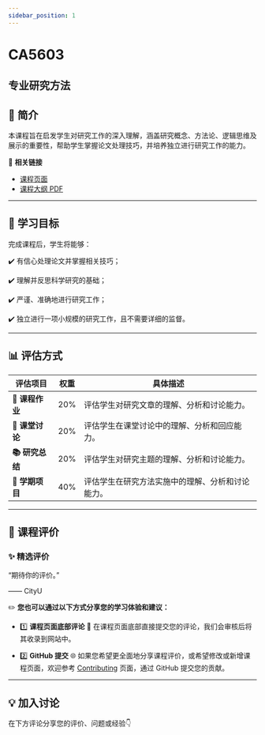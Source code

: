 ```yaml
---
sidebar_position: 1
---
```


# CA5603
## 专业研究方法

## **📘 简介**
本课程旨在启发学生对研究工作的深入理解，涵盖研究概念、方法论、逻辑思维及展示的重要性，帮助学生掌握论文处理技巧，并培养独立进行研究工作的能力。

🔗 **相关链接**
- [课程页面](https://www.cityu.edu.hk/catalogue/pg/202526/course/CA5603.htm)
- [课程大纲 PDF](https://www.cityu.edu.hk/catalogue/pg/202526/course/CA5603.pdf)

---

## **🎯 学习目标**

完成课程后，学生将能够：

✔️ 有信心处理论文并掌握相关技巧；

✔️ 理解并反思科学研究的基础；

✔️ 严谨、准确地进行研究工作；

✔️ 独立进行一项小规模的研究工作，且不需要详细的监督。

---

## **📊 评估方式**

| **评估项目**          | **权重** | **具体描述**                                                                                       |
|----------------------|---------|---------------------------------------------------------------------------------------------------|
| **📝 课程作业**        | 20%     | 评估学生对研究文章的理解、分析和讨论能力。                                                            |
| **💬 课堂讨论**        | 20%     | 评估学生在课堂讨论中的理解、分析和回应能力。                                                           |
| **📚 研究总结**        | 20%     | 评估学生对研究主题的理解、分析和讨论能力。                                                            |
| **📝 学期项目**        | 40%     | 评估学生在研究方法实施中的理解、分析和讨论能力。                                                        |

---

## **💬 课程评价**

### ✨ **精选评价**
<div className={commentStyles.commentBox}>
    <p className={commentStyles.commentText}>
        “期待你的评价。”
    </p>
    <p className={commentStyles.commentAuthor}>—— CityU</p>
</div>

✏️ **您也可以通过以下方式分享您的学习体验和建议：**

- 1️⃣ **课程页面底部评论**
💬 在课程页面底部直接提交您的评论，我们会审核后将其收录到网站中。

- 2️⃣ **GitHub 提交**
🌐 如果您希望更全面地分享课程评价，或希望修改或新增课程页面，欢迎参考 [Contributing](/contributing) 页面，通过 GitHub 提交您的贡献。

---

## **💡 加入讨论**

在下方评论分享您的评价、问题或经验👇
<Utterances />